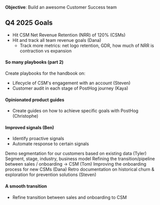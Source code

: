 **Objective**: Build an awesome Customer Success team

## Q4 2025 Goals

  - Hit CSM Net Revenue Retention (NRR) of 120% (CSMs)
  - Hit and track all team revenue goals (Dana)
    - Track more metrics: net logo retention, GDR, how much of NRR is contraction vs expansion

#### So many playbooks (part 2)
Create playbooks for the handbook on:
- Lifecycle of CSM's engagement with an account (Steven)
- Customer audit in each stage of PostHog journey (Kaya)

#### Opinionated product guides
- Create guides on how to achieve specific goals with PostHog (Christophe)

#### Improved signals (Ben)
- Identify proactive signals
- Automate response to certain signals

Demo segmentation for our customers based on existing data (Tyler)
Segment, stage, industry, business model
Refining the transition/pipeline between sales / onboarding -> CSM (Tom)
Improving the onboarding process for new CSMs (Dana)
Retro documentation on historical churn & exploration for prevention solutions (Steven)

#### A smooth transition
- Refine transition between sales and onboarding to CSM
